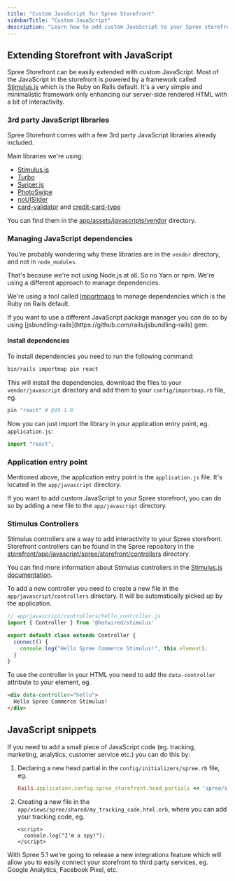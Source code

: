 ```yaml
---
title: "Custom JavaScript for Spree Storefront"
sidebarTitle: "Custom JavaScript"
description: "Learn how to add custom JavaScript to your Spree storefront"
---
```


## Extending Storefront with JavaScript

Spree Storefront can be easily extended with custom JavaScript. Most of the JavaScript in the storefront is powered by a framework called [Stimulus.js](https://stimulus.hotwired.dev/) which is the Ruby on Rails default. It's a very simple and minimalistic framework only enhancing our server-side rendered HTML with a bit of interactivity.

### 3rd party JavaScript libraries

Spree Storefront comes with a few 3rd party JavaScript libraries already included.

Main libraries we're using:

* [Stimulus.js](https://stimulus.hotwired.dev/)
* [Turbo](https://turbo.hotwired.dev/)
* [Swiper.js](https://swiper.com/)
* [PhotoSwipe](https://photoswipe.com/)
* [noUISlider](https://refreshless.com/nouislider/)
* [card-validator](https://github.com/braintree/card-validator) and [credit-card-type](https://github.com/braintree/credit-card-type)

You can find them in the [app/assets/javascripts/vendor](https://github.com/spree/spree/blob/main/storefront/vendor/javascript) directory.

### Managing JavaScript dependencies

You're probably wondering why these libraries are in the `vendor` directory, and not in `node_modules`.

That's because we're not using Node.js at all. So no Yarn or npm. We're using a different approach to manage dependencies.

We're using a tool called [Importmaps](https://github.com/rails/importmap-rails) to manage dependencies which is the Ruby on Rails default.

<Info>
If you want to use a different JavaScript package manager you can do so by using [jsbundling-rails](https://github.com/rails/jsbundling-rails) gem.
</Info>

#### Install dependencies

To install dependencies you need to run the following command:

```bash
bin/rails importmap pin react
```

This will install the dependencies, download the files to your `vendor/javascript` directory and add them to your `config/importmap.rb` file, eg.

```ruby
pin "react" # @19.1.0
```

Now you can just import the library in your application entry point, eg. `application.js`:

```js
import "react";
```

### Application entry point

Mentioned above, the application entry point is the `application.js` file. It's located in the `app/javascript` directory.

If you want to add custom JavaScript to your Spree storefront, you can do so by adding a new file to the `app/javascript` directory.

### Stimulus Controllers

Stimulus controllers are a way to add interactivity to your Spree storefront. Storefront controllers can be found in the Spree repository in the [storefront/app/javascript/spree/storefront/controllers](https://github.com/spree/spree/tree/main/storefront/app/javascript/spree/storefront/controllers) directory.

You can find more information about Stimulus controllers in the [Stimulus.js documentation](https://stimulus.hotwired.dev/handbook/controllers).

To add a new controller you need to create a new file in the `app/javascript/controllers` directory. It will be automatically picked up by the application.

```js
// app/javascript/controllers/hello_controller.js
import { Controller } from '@hotwired/stimulus'

export default class extends Controller {
  connect() {
    console.log("Hello Spree Commerce Stimulus!", this.element);
  }
}
```

To use the controller in your HTML you need to add the `data-controller` attribute to your element, eg.

```html
<div data-controller="hello">
  Hello Spree Commerce Stimulus!
</div>
```

## JavaScript snippets

If you need to add a small piece of JavaScript code (eg. tracking, marketing, analytics, customer service etc.) you can do this by:

1. Declaring a new head partial in the `config/initializers/spree.rb` file, eg.

    ```ruby
    Rails.application.config.spree_storefront.head_partials << 'spree/shared/my_tracking_code'
    ```

2. Creating a new file in the `app/views/spree/shared/my_tracking_code.html.erb`, where you can add your tracking code, eg.

    ```erb
    <script>
      console.log("I'm a spy!");
    </script>
    ```

<Info>
With Spree 5.1 we're going to release a new integrations feature which will allow you to easily connect your storefront to third party services, eg. Google Analytics, Facebook Pixel, etc.
</Info>